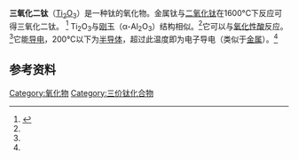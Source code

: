 {{chembox
| verifiedrevid = 404204446
|  ImageFile = Corundum struct.png
<!-- | ImageSize = 200px -->
|   ImageName = 
| IUPACName = titanium(III) oxide
|   OtherNames = titanium sesquioxide
|Section1={{Chembox Identifiers
| CASNo_Ref = {{cascite|correct|CAS}}
| CASNo = 1344-54-3
| PubChem = 123111
| ChEBI_Ref = {{ebicite|changed|EBI}}
| ChEBI = 134436
| InChI = 1S/3O.2Ti
| SMILES = O=[Ti]O[Ti]=O
  }}
|Section2 = {{Chembox Properties
|   Formula = Ti<sub>2</sub>O<sub>3</sub>
|   MolarMass = 143.76
|   Appearance = 紫黑色无味粉末
|   Density = 4.49 g/cm<sup>3</sup>
|   Solubility = 不溶
|   MeltingPt = 2130°C （分解）
|   BoilingPt = 
  }}
| Section7 = {{Chembox Hazards
|   EUClass = 未提及
  }}
}}

'''三氧化二钛'''（[[钛|Ti<sub>2</sub>]][[氧|O<sub>3</sub>]]）是一种钛的氧化物。金属钛与[[二氧化钛|二氧化钛]]在1600°C下反应可得三氧化二钛。 <ref name = "Greenwood">{{Greenwood&Earnshaw}}</ref>
Ti<sub>2</sub>O<sub>3</sub>与[[刚玉|刚玉]]（α-Al<sub>2</sub>O<sub>3</sub>）结构相似。<ref name = "Greenwood"/>它可以与[[氧化性酸|氧化性酸]]反应。<ref name = "Greenwood"/>它能[[导电|导电]]，200°C以下为[[半导体|半导体]]，超过此温度即为电子导电（类似于[[金属|金属]]）。<ref name = "Greenwood"/>

== 参考资料 ==
{{reflist}}

{{钛化合物}}

[[Category:氧化物|Category:氧化物]]
[[Category:三价钛化合物|Category:三价钛化合物]]

{{inorganic-compound-stub}}